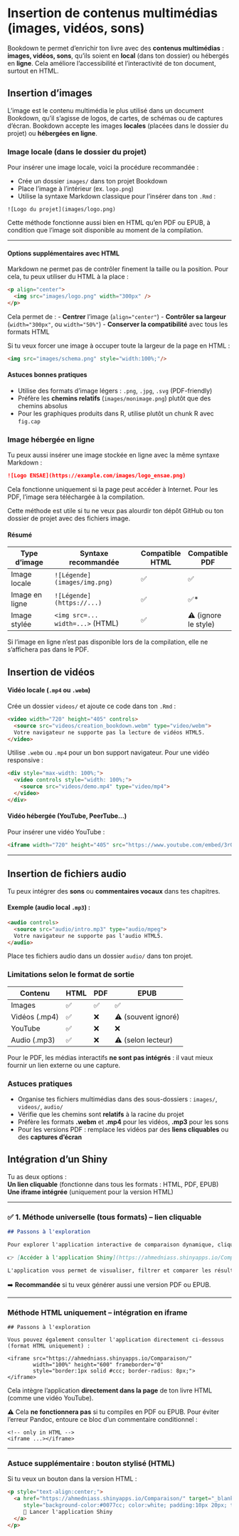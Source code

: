# Insertion de contenus multimédias (images, vidéos, sons)

Bookdown te permet d’enrichir ton livre avec des **contenus multimédias** : **images, vidéos, sons**, qu’ils soient en **local** (dans ton dossier) ou hébergés en **ligne**. Cela améliore l’accessibilité et l’interactivité de ton document, surtout en HTML.


## Insertion d’images

L’image est le contenu multimédia le plus utilisé dans un document Bookdown, qu’il s’agisse de logos, de cartes, de schémas ou de captures d’écran. Bookdown accepte les images **locales** (placées dans le dossier du projet) ou **hébergées en ligne**.


### Image locale (dans le dossier du projet)

Pour insérer une image locale, voici la procédure recommandée :

- Crée un dossier `images/` dans ton projet Bookdown
- Place l’image à l’intérieur (ex. `logo.png`)
- Utilise la syntaxe Markdown classique pour l’insérer dans ton `.Rmd` :

```
![Logo du projet](images/logo.png)
```

Cette méthode fonctionne aussi bien en HTML qu’en PDF ou EPUB, à condition que l’image soit disponible au moment de la compilation.

---

#### Options supplémentaires avec HTML

Markdown ne permet pas de contrôler finement la taille ou la position. Pour cela, tu peux utiliser du HTML à la place :

```html
<p align="center">
  <img src="images/logo.png" width="300px" />
</p>
```

Cela permet de :
- **Centrer** l’image (`align="center"`)
- **Contrôler sa largeur** (`width="300px"`, ou `width="50%"`)
- **Conserver la compatibilité** avec tous les formats HTML

Si tu veux forcer une image à occuper toute la largeur de la page en HTML :

```html
<img src="images/schema.png" style="width:100%;"/>
```


#### Astuces bonnes pratiques

- Utilise des formats d’image légers : `.png`, `.jpg`, `.svg` (PDF-friendly)
- Préfère les **chemins relatifs** (`images/monimage.png`) plutôt que des chemins absolus
- Pour les graphiques produits dans R, utilise plutôt un chunk R avec `fig.cap`


### Image hébergée en ligne

Tu peux aussi insérer une image stockée en ligne avec la même syntaxe Markdown :

```markdown
![Logo ENSAE](https://example.com/images/logo_ensae.png)
```

Cela fonctionne uniquement si la page peut accéder à Internet. Pour les PDF, l’image sera téléchargée à la compilation.

Cette méthode est utile si tu ne veux pas alourdir ton dépôt GitHub ou ton dossier de projet avec des fichiers image.


#### Résumé

| Type d’image     | Syntaxe recommandée                | Compatible HTML | Compatible PDF |
|------------------|------------------------------------|------------------|----------------|
| Image locale     | `![Légende](images/img.png)`       | ✅               | ✅             |
| Image en ligne   | `![Légende](https://...)`          | ✅               | ✅*            |
| Image stylée     | `<img src=... width=...>` (HTML)   | ✅               | ⚠️ (ignore le style) |

Si l’image en ligne n’est pas disponible lors de la compilation, elle ne s’affichera pas dans le PDF.


## Insertion de vidéos

#### Vidéo locale (`.mp4` ou `.webm`)

Crée un dossier `videos/` et ajoute ce code dans ton `.Rmd` :

```html
<video width="720" height="405" controls>
  <source src="videos/creation_bookdown.webm" type="video/webm">
  Votre navigateur ne supporte pas la lecture de vidéos HTML5.
</video>
```

Utilise `.webm` ou `.mp4` pour un bon support navigateur. Pour une vidéo responsive :

```html
<div style="max-width: 100%;">
  <video controls style="width: 100%;">
    <source src="videos/demo.mp4" type="video/mp4">
  </video>
</div>
```

#### Vidéo hébergée (YouTube, PeerTube…)

Pour insérer une vidéo YouTube :

```html
<iframe width="720" height="405" src="https://www.youtube.com/embed/3rOXFJ0F1iE" frameborder="0" allowfullscreen></iframe>
```

---

## Insertion de fichiers audio

Tu peux intégrer des **sons** ou **commentaires vocaux** dans tes chapitres.

#### Exemple (audio local `.mp3`) :

```html
<audio controls>
  <source src="audio/intro.mp3" type="audio/mpeg">
  Votre navigateur ne supporte pas l'audio HTML5.
</audio>
```

Place tes fichiers audio dans un dossier `audio/` dans ton projet.


### Limitations selon le format de sortie

| Contenu        | HTML | PDF  | EPUB |
|----------------|------|------|------|
| Images         | ✅    | ✅    | ✅    |
| Vidéos (.mp4)  | ✅    | ❌    | ⚠️ (souvent ignoré) |
| YouTube        | ✅    | ❌    | ❌    |
| Audio (.mp3)   | ✅    | ❌    | ⚠️ (selon lecteur) |

Pour le PDF, les médias interactifs **ne sont pas intégrés** : il vaut mieux fournir un lien externe ou une capture.


### Astuces pratiques

- Organise tes fichiers multimédias dans des sous-dossiers : `images/`, `videos/`, `audio/`
- Vérifie que les chemins sont **relatifs** à la racine du projet
- Préfère les formats **.webm** et **.mp4** pour les vidéos, **.mp3** pour les sons
- Pour les versions PDF : remplace les vidéos par des **liens cliquables** ou des **captures d’écran**

## Intégration d'un Shiny

Tu as deux options :  
**Un lien cliquable** (fonctionne dans tous les formats : HTML, PDF, EPUB)  
**Une iframe intégrée** (uniquement pour la version HTML)

---

### ✅ 1. **Méthode universelle (tous formats)** – lien cliquable

```markdown
## Passons à l'exploration

Pour explorer l'application interactive de comparaison dynamique, cliquez ici :

👉 [Accéder à l'application Shiny](https://ahmedniass.shinyapps.io/Comparaison/)

L'application vous permet de visualiser, filtrer et comparer les résultats de manière interactive.
```

➡️ **Recommandée** si tu veux générer aussi une version PDF ou EPUB.

---

###  **Méthode HTML uniquement** – intégration en iframe

```
## Passons à l'exploration

Vous pouvez également consulter l'application directement ci-dessous (format HTML uniquement) :

<iframe src="https://ahmedniass.shinyapps.io/Comparaison/"
        width="100%" height="600" frameborder="0"
        style="border:1px solid #ccc; border-radius: 8px;">
</iframe>
```

Cela intègre l'application **directement dans la page** de ton livre HTML (comme une vidéo YouTube).

⚠️ Cela **ne fonctionnera pas** si tu compiles en PDF ou EPUB. Pour éviter l’erreur Pandoc, entoure ce bloc d’un commentaire conditionnel :

```
<!-- only in HTML -->
<iframe ...></iframe>
```

---

### Astuce supplémentaire : bouton stylisé (HTML)

Si tu veux un bouton dans la version HTML :

```html
<p style="text-align:center;">
  <a href="https://ahmedniass.shinyapps.io/Comparaison/" target="_blank"
     style="background-color:#0077cc; color:white; padding:10px 20px; text-decoration:none; border-radius:6px;">
     🚀 Lancer l'application Shiny
  </a>
</p>
```


